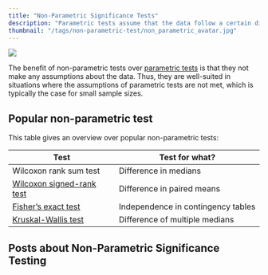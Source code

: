 ```yaml
---
title: "Non-Parametric Significance Tests"
description: "Parametric tests assume that the data follow a certain distribution. This page introduces how tests such as t-test, Chi-squared test, and ANOVA work in R."
thumbnail: "/tags/non-parametric-test/non_parametric_avatar.jpg"
---
```

<img src="non_parametric_avatar.jpg">

The benefit of non-parametric tests over [parametric tests](/tags/parametric-test/) is that they not make any assumptions about the data. Thus, they are well-suited in situations where the assumptions of parametric tests are not met, which is typically the case for small sample sizes.

## Popular non-parametric test

This table gives an overview over popular non-parametric tests:

| Test                      | Test for what?                     |
|---------------------------|------------------------------------|
| Wilcoxon rank sum test    | Difference in medians              |
| [Wilcoxon signed-rank test](/post/statistical_test/signed_wilcox_rank_test/) | Difference in paired means         |
| [Fisher's exact test](/post/statistical_test/contingency_table_tests/)       | Independence in contingency tables |
| [Kruskal-Wallis test](/post/statistical_test/anova_one_way/)       | Difference of multiple medians     |

## Posts about Non-Parametric Significance Testing

